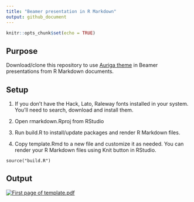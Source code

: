 ```yaml
---
title: "Beamer presentation in R Markdown"
output: github_document
---
```


```r
knitr::opts_chunk$set(echo = TRUE)
```
## Purpose
Download/clone this repository to use [Auriga theme](https://github.com/anishathalye/auriga) in Beamer presentations from R Markdown documents.

## Setup

1. If you don't have the Hack, Lato, Raleway fonts installed in your system. You'll need to search, download and install them.

2. Open rmarkdown.Rproj from RStudio

3. Run build.R to install/update packages and render R Markdown files.

4. Copy template.Rmd to a new file and customize it as needed. You can render your R Markdown files using Knit button in RStudio.

```
source("build.R")
```

## Output

[![First page of template.pdf](example.png)](template.pdf)
